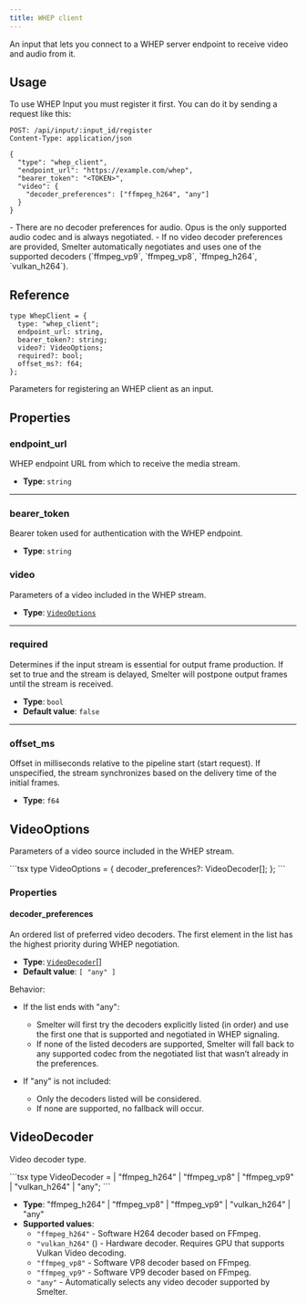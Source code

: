 ```yaml
---
title: WHEP client
---
```


An input that lets you connect to a WHEP server endpoint to receive video and audio from it.

## Usage

To use WHEP Input you must register it first. You can do it by sending a request like this:

<CollapsibleDetails summaryTitle='Example request' open>

```http
POST: /api/input/:input_id/register
Content-Type: application/json

{
  "type": "whep_client",
  "endpoint_url": "https://example.com/whep",
  "bearer_token": "<TOKEN>",
  "video": {
    "decoder_preferences": ["ffmpeg_h264", "any"]
  }
}
```
</CollapsibleDetails>

<Aside>
- There are no decoder preferences for audio. Opus is the only supported audio codec and is always negotiated.
- If no video decoder preferences are provided, Smelter automatically negotiates and uses one of the supported decoders (`ffmpeg_vp9`, `ffmpeg_vp8`, `ffmpeg_h264`, `vulkan_h264`).
</Aside>

## Reference

<CollapsibleDetails summaryTitle='Type definitions' open>

```tsx
type WhepClient = {
  type: "whep_client";
  endpoint_url: string,
  bearer_token?: string;
  video?: VideoOptions;
  required?: bool;
  offset_ms?: f64;
};
```
</CollapsibleDetails>

Parameters for registering an WHEP client as an input.

## Properties

### endpoint_url
WHEP endpoint URL from which to receive the media stream.

 - **Type**: `string`

---

### bearer_token
Bearer token used for authentication with the WHEP endpoint.

- **Type**: `string` 


### video
Parameters of a video included in the WHEP stream.

- **Type**: [`VideoOptions`](#videooptions)

---

### required
Determines if the input stream is essential for output frame production. If set to true and the stream is delayed, Smelter will postpone output frames until the stream is received.

- **Type**: `bool`
- **Default value**: `false`

---

### offset_ms
Offset in milliseconds relative to the pipeline start (start request). If unspecified, the stream synchronizes based on the delivery time of the initial frames.

- **Type**: `f64`

## VideoOptions
Parameters of a video source included in the WHEP stream.

<CollapsibleDetails summaryTitle='Type definitions' open>
```tsx
type VideoOptions = {
    decoder_preferences?: VideoDecoder[];
};
```
</CollapsibleDetails>

### Properties

#### decoder_preferences
An ordered list of preferred video decoders. The first element in the list has the highest priority during WHEP negotiation.
- **Type**: [`VideoDecoder`](#videodecoder)[]
- **Default value**: `[ "any" ]`

Behavior:
- If the list ends with "any":
  - Smelter will first try the decoders explicitly listed (in order) and use the first one that is supported and negotiated in WHEP signaling.
  - If none of the listed decoders are supported, Smelter will fall back to any supported codec from the negotiated list that wasn’t already in the preferences.

- If "any" is not included:
  - Only the decoders listed will be considered.
  - If none are supported, no fallback will occur.

## VideoDecoder
Video decoder type.

<CollapsibleDetails summaryTitle='Type definitions' open>
```tsx
type VideoDecoder =
  | "ffmpeg_h264"
  | "ffmpeg_vp8"
  | "ffmpeg_vp9"
  | "vulkan_h264"
  | "any";
```
</CollapsibleDetails>

- **Type**: "ffmpeg_h264" | "ffmpeg_vp8" | "ffmpeg_vp9" | "vulkan_h264" | "any"
- **Supported values**:
  - `"ffmpeg_h264"` - Software H264 decoder based on FFmpeg.
  - `"vulkan_h264"` (<Badge text="Required feature:vk-video" variant="note" />) - Hardware decoder. Requires GPU that supports Vulkan Video decoding.
  - `"ffmpeg_vp8"` - Software VP8 decoder based on FFmpeg.
  - `"ffmpeg_vp9"` - Software VP9 decoder based on FFmpeg.
  - `"any"` - Automatically selects any video decoder supported by Smelter.
